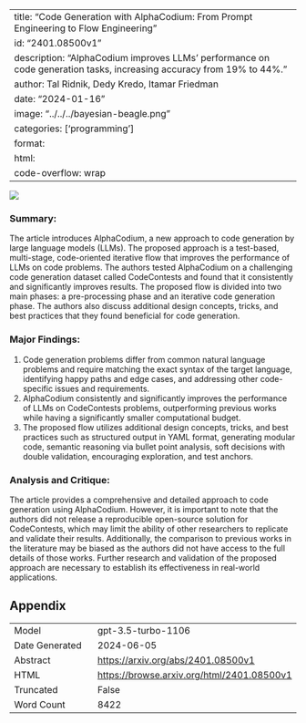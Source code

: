 
---
title: "Code Generation with AlphaCodium: From Prompt Engineering to Flow Engineering"
id: "2401.08500v1"
description: "AlphaCodium improves LLMs' performance on code generation tasks, increasing accuracy from 19% to 44%."
author: Tal Ridnik, Dedy Kredo, Itamar Friedman
date: "2024-01-16"
image: "../../../bayesian-beagle.png"
categories: ['programming']
format:
  html:
    code-overflow: wrap
---

![](../../../bayesian-beagle.png)

### **Summary:**
The article introduces AlphaCodium, a new approach to code generation by large language models (LLMs). The proposed approach is a test-based, multi-stage, code-oriented iterative flow that improves the performance of LLMs on code problems. The authors tested AlphaCodium on a challenging code generation dataset called CodeContests and found that it consistently and significantly improves results. The proposed flow is divided into two main phases: a pre-processing phase and an iterative code generation phase. The authors also discuss additional design concepts, tricks, and best practices that they found beneficial for code generation.

### Major Findings:
1. Code generation problems differ from common natural language problems and require matching the exact syntax of the target language, identifying happy paths and edge cases, and addressing other code-specific issues and requirements.
2. AlphaCodium consistently and significantly improves the performance of LLMs on CodeContests problems, outperforming previous works while having a significantly smaller computational budget.
3. The proposed flow utilizes additional design concepts, tricks, and best practices such as structured output in YAML format, generating modular code, semantic reasoning via bullet point analysis, soft decisions with double validation, encouraging exploration, and test anchors.

### Analysis and Critique:
The article provides a comprehensive and detailed approach to code generation using AlphaCodium. However, it is important to note that the authors did not release a reproducible open-source solution for CodeContests, which may limit the ability of other researchers to replicate and validate their results. Additionally, the comparison to previous works in the literature may be biased as the authors did not have access to the full details of those works. Further research and validation of the proposed approach are necessary to establish its effectiveness in real-world applications.

## Appendix

|          |          |
|----------|----------|
| Model     | gpt-3.5-turbo-1106       |
| Date Generated     | 2024-06-05       |
| Abstract | [https://arxiv.org/abs/2401.08500v1](https://arxiv.org/abs/2401.08500v1)        |
| HTML     | [https://browse.arxiv.org/html/2401.08500v1](https://browse.arxiv.org/html/2401.08500v1)       |
| Truncated       | False       |
| Word Count       | 8422       |